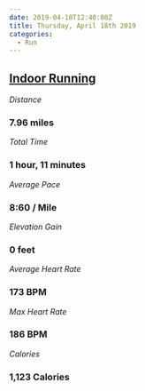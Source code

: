 ```yaml
---
date: 2019-04-18T12:40:08Z
title: Thursday, April 18th 2019
categories:
  - Run
---
```

## [Indoor Running](https://www.strava.com/activities/2299586414)

_Distance_

### 7.96 miles

_Total Time_

### 1 hour, 11 minutes

_Average Pace_

### 8:60 / Mile

_Elevation Gain_

### 0 feet

_Average Heart Rate_

### 173 BPM

_Max Heart Rate_

### 186 BPM

_Calories_

### 1,123 Calories